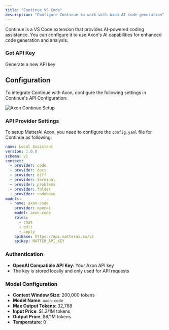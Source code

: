 ```yaml
---
title: "Continue VS Code"
description: "Configure Continue to work with Axon AI code generation"
---
```


Continue is a VS Code extension that provides AI-powered coding assistance. You can configure it to use Axon's AI capabilities for enhanced code generation and analysis.

### Get API Key

<CardGroup cols={2}>
  <Card title="Get API Key" icon="key" href="/axon-ai/api-keys">
    Generate a new API key
  </Card>
</CardGroup>

## Configuration

To integrate Continue with Axon, configure the following settings in Continue's API Configuration:

<Frame>
  <img
    className="block"
    src="/images/axon/axon-continue-setup.png"
    alt="Axon Continue Setup"
  />
</Frame>

### API Provider Settings

To setup MatterAI Axon, you need to configure the `config.yaml` file for Continue as following:

```yaml config.yaml lines icon="yaml"
name: Local Assistant
version: 1.0.0
schema: v1
context:
  - provider: code
  - provider: docs
  - provider: diff
  - provider: terminal
  - provider: problems
  - provider: folder
  - provider: codebase
models:
  - name: axon-code
    provider: openai
    model: axon-code
    roles:
      - chat
      - edit
      - apply
    apiBase: https://api.matterai.so/v1
    apiKey: MATTER_API_KEY
```

### Authentication

- **OpenAI Compatible API Key**: Your Axon API key
- The key is stored locally and only used for API requests

### Model Configuration

- **Context Window Size**: 200,000 tokens
- **Model Name**: `axon-code`
- **Max Output Tokens**: 32,768
- **Input Price**: $1.2/1M tokens
- **Output Price**: $6/1M tokens
- **Temperature**: 0
